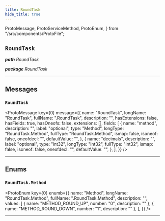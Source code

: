 ```yaml
---
title: RoundTask
hide_title: true
---
```


  ProtoMessage,
  ProtoServiceMethod,
  ProtoEnum,
} from "/src/components/ProtoFile";

## `RoundTask`

_**path** RoundTask_

_**package** RoundTask_

---

## Messages

### `RoundTask`

<ProtoMessage
  key={0}
  message={{
    name: "RoundTask",
    longName: "RoundTask",
    fullName: ".RoundTask",
    description: "",
    hasExtensions: false,
    hasFields: true,
    hasOneofs: false,
    extensions: [],
    fields: [
      {
        name: "method",
        description: "",
        label: "optional",
        type: "Method",
        longType: "RoundTask.Method",
        fullType: "RoundTask.Method",
        ismap: false,
        isoneof: false,
        oneofdecl: "",
        defaultValue: "",
      },
      {
        name: "decimals",
        description: "",
        label: "optional",
        type: "int32",
        longType: "int32",
        fullType: "int32",
        ismap: false,
        isoneof: false,
        oneofdecl: "",
        defaultValue: "",
      },
    ],
  }}
/>

---

## Enums

### `RoundTask.Method`

<ProtoEnum
  key={0}
  enumb={{
    name: "Method",
    longName: "RoundTask.Method",
    fullName: ".RoundTask.Method",
    description: "",
    values: [
      { name: "METHOD_ROUND_UP", number: "0", description: "" },
      { name: "METHOD_ROUND_DOWN", number: "1", description: "" },
    ],
  }}
/>

---
